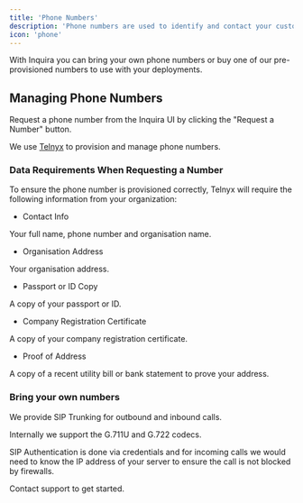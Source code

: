 ```yaml
---
title: 'Phone Numbers'
description: 'Phone numbers are used to identify and contact your customers.'
icon: 'phone'
---
```


With Inquira you can bring your own phone numbers or buy one of our pre-provisioned numbers to use with your deployments.

## Managing Phone Numbers

Request a phone number from the Inquira UI by clicking the "Request a Number" button.

We use [Telnyx](https://telnyx.com/) to provision and manage phone numbers.

### Data Requirements When Requesting a Number

To ensure the phone number is provisioned correctly, Telnyx will require the following information from your organization:

- Contact Info

Your full name, phone number and organisation name.

- Organisation Address

Your organisation address.

- Passport or ID Copy

A copy of your passport or ID.

- Company Registration Certificate

A copy of your company registration certificate.

- Proof of Address

A copy of a recent utility bill or bank statement to prove your address.

### Bring your own numbers

We provide SIP Trunking for outbound and inbound calls.

Internally we support the G.711U and G.722 codecs.

SIP Authentication is done via credentials and for incoming calls we would need to know the IP address of your server to ensure the call is not blocked by firewalls.

Contact support to get started.